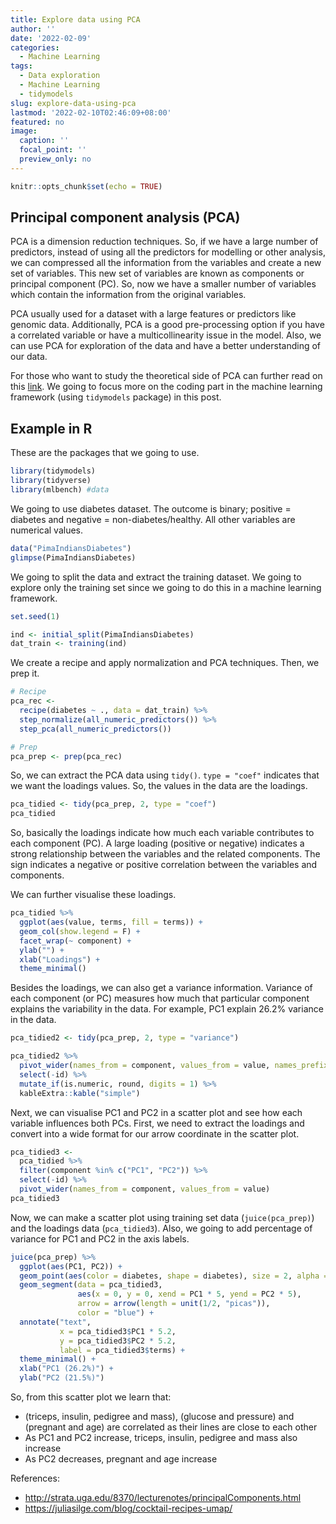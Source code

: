 ```yaml
---
title: Explore data using PCA
author: ''
date: '2022-02-09'
categories:
  - Machine Learning
tags:
  - Data exploration
  - Machine Learning
  - tidymodels
slug: explore-data-using-pca
lastmod: '2022-02-10T02:46:09+08:00'
featured: no
image:
  caption: ''
  focal_point: ''
  preview_only: no
---
```


```r
knitr::opts_chunk$set(echo = TRUE)
```

## Principal component analysis (PCA)

PCA is a dimension reduction techniques. So, if we have a large number of predictors, instead of using all the predictors for modelling or other analysis, we can compressed all the information from the variables and create a new set of variables. This new set of variables are known as components or principal component (PC). So, now we have a smaller number of variables which contain the information from the original variables. 

PCA usually used for a dataset with a large features or predictors like genomic data. Additionally, PCA is a good pre-processing option if you have a correlated variable or have a multicollinearity issue in the model. Also,  we can use PCA for exploration of the data and have a better understanding of our data. 

For those who want to study the theoretical side of PCA can further read on this [link](http://strata.uga.edu/8370/lecturenotes/principalComponents.html). We going to focus more on the coding part in the machine learning framework (using `tidymodels` package) in this post.

## Example in R

These are the packages that we going to use.

```r
library(tidymodels)
library(tidyverse)
library(mlbench) #data
```

We going to use diabetes dataset. The outcome is binary; positive = diabetes and negative = non-diabetes/healthy. All other variables are numerical values.

```r
data("PimaIndiansDiabetes")
glimpse(PimaIndiansDiabetes)
```

We going to split the data and extract the training dataset. We going to explore only the training set since we going to do this in a machine learning framework.

```r
set.seed(1)

ind <- initial_split(PimaIndiansDiabetes)
dat_train <- training(ind)
```

We create a recipe and apply normalization and PCA techniques. Then, we prep it.

```r
# Recipe
pca_rec <- 
  recipe(diabetes ~ ., data = dat_train) %>% 
  step_normalize(all_numeric_predictors()) %>% 
  step_pca(all_numeric_predictors())

# Prep
pca_prep <- prep(pca_rec)
```

So, we can extract the PCA data using `tidy()`. `type = "coef"` indicates that we want the loadings values. So, the values in the data are the loadings. 

```r
pca_tidied <- tidy(pca_prep, 2, type = "coef")
pca_tidied
```

So, basically the loadings indicate how much each variable contributes to each component (PC). A large loading (positive or negative) indicates a strong relationship between the variables and the related components. The sign indicates a negative or positive correlation between the variables and components.

We can further visualise these loadings.

```r
pca_tidied %>% 
  ggplot(aes(value, terms, fill = terms)) +
  geom_col(show.legend = F) +
  facet_wrap(~ component) +
  ylab("") +
  xlab("Loadings") + 
  theme_minimal()
```

Besides the loadings, we can also get a variance information. Variance of each component (or PC) measures how much that particular component explains the variability in the data. For example, PC1 explain 26.2% variance in the data.  

```r
pca_tidied2 <- tidy(pca_prep, 2, type = "variance")

pca_tidied2 %>% 
  pivot_wider(names_from = component, values_from = value, names_prefix = "PC") %>% 
  select(-id) %>% 
  mutate_if(is.numeric, round, digits = 1) %>% 
  kableExtra::kable("simple")
```

Next, we can visualise PC1 and PC2 in a scatter plot and see how each variable influences both PCs. First, we need to extract the loadings and convert into a wide format for our arrow coordinate in the scatter plot.

```r
pca_tidied3 <- 
  pca_tidied %>% 
  filter(component %in% c("PC1", "PC2")) %>% 
  select(-id) %>% 
  pivot_wider(names_from = component, values_from = value)
pca_tidied3
```

Now, we can make a scatter plot using training set data (`juice(pca_prep)`) and the loadings data (`pca_tidied3`). Also, we going to add percentage of variance for PC1 and PC2 in the axis labels.

```r
juice(pca_prep) %>% 
  ggplot(aes(PC1, PC2)) +
  geom_point(aes(color = diabetes, shape = diabetes), size = 2, alpha = 0.6) +
  geom_segment(data = pca_tidied3, 
               aes(x = 0, y = 0, xend = PC1 * 5, yend = PC2 * 5), 
               arrow = arrow(length = unit(1/2, "picas")),
               color = "blue") +
  annotate("text", 
           x = pca_tidied3$PC1 * 5.2, 
           y = pca_tidied3$PC2 * 5.2, 
           label = pca_tidied3$terms) +
  theme_minimal() +
  xlab("PC1 (26.2%)") +
  ylab("PC2 (21.5%)") 
```

So, from this scatter plot we learn that:

- (triceps, insulin, pedigree and mass), (glucose and pressure) and (pregnant and age) are correlated as their lines are close to each other\
- As PC1 and PC2 increase, triceps, insulin, pedigree and mass also increase
- As PC2 decreases, pregnant and age increase

References:

- <http://strata.uga.edu/8370/lecturenotes/principalComponents.html>\
- <https://juliasilge.com/blog/cocktail-recipes-umap/>

